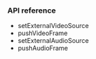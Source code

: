 <PlatformWrapper platform="unreal">

### API reference

- <Link to="{{Global.API_REF_UE_ROOT}}/class_imediaengine.html#ariaid-title10">setExternalVideoSource</Link>
- <Link to="{{Global.API_REF_UE_ROOT}}/class_imediaengine.html#api_imediaengine_pushvideoframe">pushVideoFrame</Link>
- <Link to="{{Global.API_REF_UE_ROOT}}/class_irtcengine.html#ariaid-title148">setExternalAudioSource</Link>
- <Link to="{{Global.API_REF_UE_ROOT}}/class_imediaengine.html#ariaid-title3">pushAudioFrame</Link>

</PlatformWrapper>